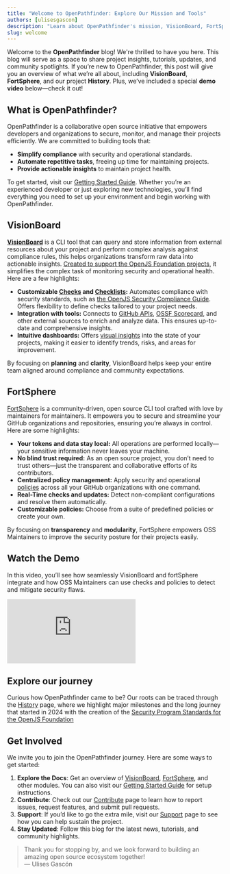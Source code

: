 ```yaml
---
title: "Welcome to OpenPathfinder: Explore Our Mission and Tools"
authors: [ulisesgascon]
description: "Learn about OpenPathfinder's mission, VisionBoard, FortSphere, and History. Watch our Proof of Concept demo and discover how Docusaurus helps power our documentation."
slug: welcome
---
```


Welcome to the **OpenPathfinder** blog! We're thrilled to have you here. This blog will serve as a space to share project insights, tutorials, updates, and community spotlights. If you’re new to OpenPathfinder, this post will give you an overview of what we’re all about, including **VisionBoard**, **FortSphere**, and our project **History**. Plus, we’ve included a special **demo video** below—check it out!

## What is OpenPathfinder?

OpenPathfinder is a collaborative open source initiative that empowers developers and organizations to secure, monitor, and manage their projects efficiently. We are committed to building tools that:

- **Simplify compliance** with security and operational standards.
- **Automate repetitive tasks**, freeing up time for maintaining projects.
- **Provide actionable insights** to maintain project health.

To get started, visit our [Getting Started Guide](/docs/getting-started). Whether you’re an experienced developer or just exploring new technologies, you’ll find everything you need to set up your environment and begin working with OpenPathfinder.

## VisionBoard

**[VisionBoard](/docs/visionBoard/)** is a CLI tool that can query and store information from external resources about your project and perform complex analysis against compliance rules, this helps organizations transform raw data into actionable insights. [Created to support the OpenJS Foundation projects](/docs/history), it simplifies the complex task of monitoring security and operational health. Here are a few highlights:

- **Customizable [Checks](/docs/visionBoard/Checks) and [Checklists](/docs/visionBoard/checklists):** Automates compliance with security standards, such as [the OpenJS Security Compliance Guide](/docs/visionBoard/checklists#official-checklists). Offers flexibility to define checks tailored to your project needs.
- **Integration with tools:** Connects to [GitHub APIs](/docs/visionBoard/providers#github-api), [OSSF Scorecard](/docs/visionBoard/providers#ossf-scorecard), and other external sources to enrich and analyze data. This ensures up-to-date and comprehensive insights.
- **Intuitive dashboards:** Offers [visual insights](/docs/visionBoard/report-management) into the state of your projects, making it easier to identify trends, risks, and areas for improvement.

By focusing on **planning** and **clarity**, VisionBoard helps keep your entire team aligned around compliance and community expectations.

## FortSphere

[FortSphere](/docs/fortSphere) is a community-driven, open source CLI tool crafted with love by maintainers for maintainers. It empowers you to secure and streamline your GitHub organizations and repositories, ensuring you’re always in control. Here are some highlights:

- **Your tokens and data stay local:** All operations are performed locally—your sensitive information never leaves your machine.
- **No blind trust required:** As an open source project, you don’t need to trust others—just the transparent and collaborative efforts of its contributors.
- **Centralized policy management:** Apply security and operational [policies](/docs/fortSphere/policies) across all your GitHub organizations with one command.
- **Real-Time checks and updates:** Detect non-compliant configurations and resolve them automatically.
- **Customizable policies:** Choose from a suite of predefined policies or create your own.

By focusing on **transparency** and **modularity**, FortSphere empowers OSS Maintainers to improve the security posture for their projects easily.


## Watch the Demo

In this video, you’ll see how seamlessly VisionBoard and fortSphere integrate and how OSS Maintainers can use checks and policies to detect and mitigate security flaws.

<div className="iframe-container">
    <iframe 
        src="https://www.youtube.com/embed/gf3BcLS_dXw" 
        title="OpenPathfinder demo (visionBoard + fortSphere)" 
        frameborder="0" 
        allowfullscreen>
    </iframe>
</div>

## Explore our journey

Curious how OpenPathfinder came to be? Our roots can be traced through the [History](/docs/history) page, where we highlight major milestones and the long journey that started in 2024 with the creation of the [Security Program Standards for the OpenJS Foundation](/docs/history#1-initiate-development-of-security-program-standards-for-openjs-projects-feb-2024)

## Get Involved

We invite you to join the OpenPathfinder journey. Here are some ways to get started:

1. **Explore the Docs**: Get an overview of [VisionBoard](/docs/visionBoard/), [FortSphere](/docs/fortSphere), and other modules. You can also visit our [Getting Started Guide](/docs/getting-started) for setup instructions.  
2. **Contribute**: Check out our [Contribute](/contribute) page to learn how to report issues, request features, and submit pull requests.
3. **Support**: If you’d like to go the extra mile, visit our [Support](/support) page to see how you can help sustain the project.
4. **Stay Updated**: Follow this blog for the latest news, tutorials, and community highlights.

> Thank you for stopping by, and we look forward to building an amazing open source ecosystem together!  
> — Ulises Gascón